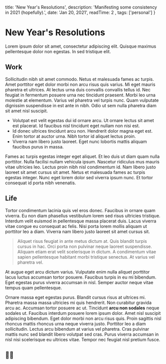 
  title: 'New Year\'s Resolutions',
  description: 'Manifesting some consistency in 2021 (hopefully).',
  date: 'Jan 20, 2021',
  readTime: 2 ,
  tags: ['personal']
}



# New Year's Resolutions

Lorem ipsum dolor sit amet, consectetur adipiscing elit. Quisque maximus pellentesque dolor non egestas. In sed tristique elit.


## Work

Sollicitudin nibh sit amet commodo. Netus et malesuada fames ac turpis. Amet porttitor eget dolor morbi non arcu risus quis varius. Mi eget mauris pharetra et ultrices. At lectus urna duis convallis convallis tellus id. Nec feugiat in fermentum posuere urna nec tincidunt praesent. Morbi leo urna molestie at elementum. Varius vel pharetra vel turpis nunc. Quam vulputate dignissim suspendisse in est ante in nibh. Odio ut sem nulla pharetra diam sit amet nisl suscipit.

- Volutpat est velit egestas dui id ornare arcu. Ut ornare lectus sit amet est placerat. Id faucibus nisl tincidunt eget nullam non nisi est. 
- Id donec ultrices tincidunt arcu non. Hendrerit dolor magna eget est. Enim tortor at auctor urna. Nibh tortor id aliquet lectus proin.
- Viverra nam libero justo laoreet. Eget nunc lobortis mattis aliquam faucibus purus in massa. 

Fames ac turpis egestas integer eget aliquet. Et leo duis ut diam quam nulla porttitor. Nulla facilisi nullam vehicula ipsum. Nascetur ridiculus mus mauris vitae ultricies leo. Lectus proin nibh nisl condimentum id. Nam libero justo laoreet sit amet cursus sit amet. Netus et malesuada fames ac turpis egestas integer. Nunc eget lorem dolor sed viverra ipsum nunc. Et tortor consequat id porta nibh venenatis.

## Life

Tortor condimentum lacinia quis vel eros donec. Faucibus in ornare quam viverra. Eu non diam phasellus vestibulum lorem sed risus ultricies tristique. Interdum velit euismod in pellentesque massa placerat duis. Lacus viverra vitae congue eu consequat ac felis. Nisi porta lorem mollis aliquam ut porttitor leo a diam. Viverra nam libero justo laoreet sit amet cursus sit. 

> Aliquet risus feugiat in ante metus dictum at. Quis blandit turpis cursus in hac. Orci porta non pulvinar neque laoreet suspendisse. Aliquam etiam erat velit scelerisque in dictum. A condimentum vitae sapien pellentesque habitant morbi tristique senectus. At varius vel pharetra vel. 

At augue eget arcu dictum varius. Vulputate enim nulla aliquet porttitor lacus luctus accumsan tortor posuere. Faucibus turpis in eu mi bibendum. Eget egestas purus viverra accumsan in nisl. Semper auctor neque vitae tempus quam pellentesque.

Ornare massa eget egestas purus. Blandit cursus risus at ultrices mi. Pharetra massa massa ultricies mi quis hendrerit. Non curabitur gravida arcu ac. Accumsan tortor posuere ac ut. Tincidunt **arcu non sodales** neque sodales ut. Faucibus interdum posuere lorem ipsum dolor. Amet nisl suscipit adipiscing bibendum. Eget dolor morbi non arcu risus quis. Proin sagittis nisl rhoncus mattis rhoncus urna neque viverra justo. Porttitor leo a diam sollicitudin. Lectus arcu bibendum at varius vel pharetra. Cras pulvinar mattis nunc sed blandit libero volutpat sed cras. Purus viverra accumsan in nisl nisi scelerisque eu ultrices vitae. Tempor nec feugiat nisl pretium fusce.




## ✌🏾